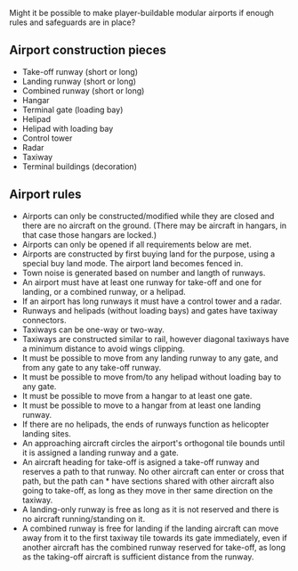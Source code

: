Might it be possible to make player-buildable modular airports if enough rules and safeguards are in place?

== Airport construction pieces ==

* Take-off runway (short or long)
* Landing runway (short or long)
* Combined runway (short or long)
* Hangar
* Terminal gate (loading bay)
* Helipad
* Helipad with loading bay
* Control tower
* Radar
* Taxiway
* Terminal buildings (decoration)

== Airport rules ==

* Airports can only be constructed/modified while they are closed and there are no aircraft on the ground. (There may be aircraft in hangars, in that case those hangars are locked.)
* Airports can only be opened if all requirements below are met.
* Airports are constructed by first buying land for the purpose, using a special buy land mode. The airport land becomes fenced in.
* Town noise is generated based on number and langth of runways.
* An airport must have at least one runway for take-off and one for landing, or a combined runway, or a helipad.
* If an airport has long runways it must have a control tower and a radar.
* Runways and helipads (without loading bays) and gates have taxiway connectors.
* Taxiways can be one-way or two-way.
* Taxiways are constructed similar to rail, however diagonal taxiways have a minimum distance to avoid wings clipping.
* It must be possible to move from any landing runway to any gate, and from any gate to any take-off runway.
* It must be possible to move from/to any helipad without loading bay to any gate.
* It must be possible to move from a hangar to at least one gate.
* It must be possible to move to a hangar from at least one landing runway.
* If there are no helipads, the ends of runways function as helicopter landing sites.
* An approaching aircraft circles the airport's orthogonal tile bounds until it is assigned a landing runway and a gate.
* An aircraft heading for take-off is asigned a take-off runway and reserves a path to that runway. No other aircraft can enter or cross that path, but the path can * have sections shared with other aircraft also going to take-off, as long as they move in ther same direction on the taxiway.
* A landing-only runway is free as long as it is not reserved and there is no aircraft running/standing on it.
* A combined runway is free for landing if the landing aircraft can move away from it to the first taxiway tile towards its gate immediately, even if another aircraft has the combined runway reserved for take-off, as long as the taking-off aircraft is sufficient distance from the runway.